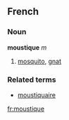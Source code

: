 ==French==
===Noun===
'''moustique''' ''m''

# [[mosquito]], [[gnat]]

===Related terms===
*[[moustiquaire]]

[[fr:moustique]]